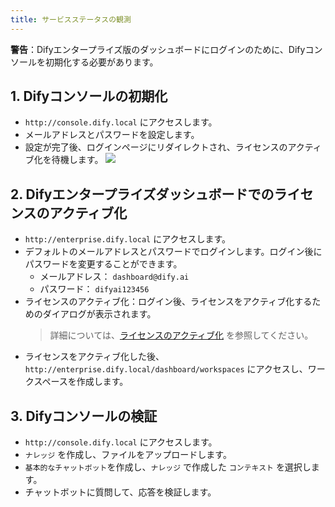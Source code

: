 ```yaml
---
title: サービスステータスの観測
---
```


**警告**：Difyエンタープライズ版のダッシュボードにログインのために、Difyコンソールを初期化する必要があります。

## 1. Difyコンソールの初期化
- `http://console.dify.local` にアクセスします。
- メールアドレスとパスワードを設定します。
- 設定が完了後、ログインページにリダイレクトされ、ライセンスのアクティブ化を待機します。
![](/images/license-inactive.png)

## 2. Difyエンタープライズダッシュボードでのライセンスのアクティブ化
- `http://enterprise.dify.local` にアクセスします。
- デフォルトのメールアドレスとパスワードでログインします。ログイン後にパスワードを変更することができます。
    - メールアドレス： `dashboard@dify.ai`
    - パスワード： `difyai123456`
- ライセンスのアクティブ化：ログイン後、ライセンスをアクティブ化するためのダイアログが表示されます。
    > 詳細については、[ライセンスのアクティブ化](/ja-jp/deployment/license-activation) を参照してください。
- ライセンスをアクティブ化した後、 `http://enterprise.dify.local/dashboard/workspaces` にアクセスし、ワークスペースを作成します。

## 3. Difyコンソールの検証
- `http://console.dify.local` にアクセスします。
- `ナレッジ` を作成し、ファイルをアップロードします。
- `基本的なチャットボット`を作成し、`ナレッジ` で作成した `コンテキスト` を選択します。
- チャットボットに質問して、応答を検証します。
